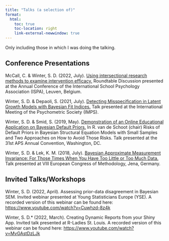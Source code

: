 ```yaml
---
title: "Talks (a selection of)"
format: 
  html:
    toc: true
    toc-location: right
    link-external-newwindow: true
---
```


Only including those in which I was doing the talking.

## Conference Presentations

<!-- Winter, S. D. (2023, August). [Goodness-of-fit and Theory Corroboration Through Informative Prior Specifications.](static/talks/APA2023_Winter_BayesPriorsTheory.pdf) In W. Bonifay (chair) High Risk, High Reward: Methods for Rigorous Testing of Psychological Theories. Talk presented at the American Psychological Association (APA) Convention, Washington, DC. -->

<!-- Winter, S. D. & Bonifay, W. (2023, April). [Prior Specification in Bayesian Estimation Affects a Model's Fitting Propensity.](static/talks/NCME2023_Winter.pdf) Talk presented at the National Council on Measurement and Education (NCME) Conference, Chicago, Il. -->

<!-- Winter, S. D., Sinval, J., & Merkle, E. (2023, April). [Comparing Priors for Estimating Sparse Ordinal Indicators in Bayesian Factor Analyses.](static/talks/NCME_Winter_Dirichlet.pdf) Talk presented at the National Council on Measurement and Education (NCME) Conference, Chicago, Il. -->

McCall, C. & Winter, S. D. (2022, July). [Using intersectional research methods to examine intervention efficacy.](https://osf.io/4gsvf/) Roundtable Discussion presented at the Annual Conference of the International School Psychology Association (ISPA), Leuven, Belgium.

Winter, S. D. & Depaoli, S. (2021, July). [Detecting Misspecification in Latent Growth Models with Bayesian Fit Indices.](static/talks/IMPS2021_Winter.pdf) Talk presented at the International Meeting of the Psychometric Society (IMPS).

Winter, S. D. & Smid, S. (2019, May). [Demonstration of an Online Educational Application on Bayesian Default Priors.](static/talks/APS2019_WinterSmid.pdf) In R. van de Schoot (chair) Risks of Default Priors in Bayesian Structural Equation Models with Small Samples and Two Approaches on How to Avoid Those Risks. Talk presented at the 31st APS Annual Convention, Washington, DC.

Winter, S. D. & Lek, K. M. (2018, July). [Bayesian Approximate Measurement Invariance: For Those Times When You Have Too Little or Too Much Data.](static/talks/EAM2018_WinterLek.pdf) Talk presented at VIII European Congress of Methodology, Jena, Germany.

## Invited Talks/Workshops

Winter, S. D. (2022, April). Assessing prior-data disagreement in Bayesian SEM. Invited webinar presented at Young Statisticians Europe (YSE). A recorded version of this webinar can be found here: <https://www.youtube.com/watch?v=Cuwhzd-8z4k>

Winter, S. D.\* (2022, March). Creating Dynamic Reports from your Shiny App. Invited talk presented at R-Ladies St. Louis. A recorded version of this webinar can be found here: <https://www.youtube.com/watch?v=MvGAstDzLJk>
